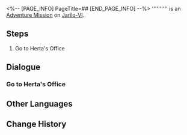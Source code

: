 <%-- [PAGE_INFO]
PageTitle=##
[END_PAGE_INFO] --%>
{{Stub|Dialogue.}}
{{Mission Infobox
|id            = 4010116
|title         = 
|image         = <!--Mission .png-->
|type          = Adventure
|event_name    = 
|chapter       = 
|requirements  = [[Trailblaze Mission]] ''[[Long Wait for the Blade's Edge]]'' completed
|summary       = <!--official mission summary from Fate's Atlas-->
|characters    = Trailblazer
|startLocation = [[Jarilo-VI]] - [[Boulder Town]]
|world         = Jarilo-VI
|area          = Boulder Town
|prev          = 
|next          = Simulated Universe (I)
|rewards       = Sparse Aether*3; Credit*2,000
}}
'''''''''' is an [[Adventure Mission]] on [[Jarilo-VI]].

==Steps==
# Go to Herta's Office

<!--
==Gameplay Notes==

--><!--
==Trial Character==

-->
==Dialogue==
{{Stub Dialogue}}
{{Dialogue End}}

===Go to Herta's Office===
{{Mission Description|type=adventure|location=Herta's Office|update|Herta asks you as a Trailblazer to infiltrate the Genius Society's simulated universe and see if you can glean the secret behind the Aeons and Paths from out of the simulated Aeons.}}
{{Dialogue Start}}
:{{tx}}
{{Dialogue End}}

==Other Languages==
{{Other Languages
|en   = 
|zhs  = 
|zht  = 
|ja   = 
|ko   = 
|es   = 
|fr   = 
|ru   = 
|th   = 
|vi   = 
|de   = 
|id   = 
|pt   = 
}}

==Change History==
{{Change History|1.0}}
